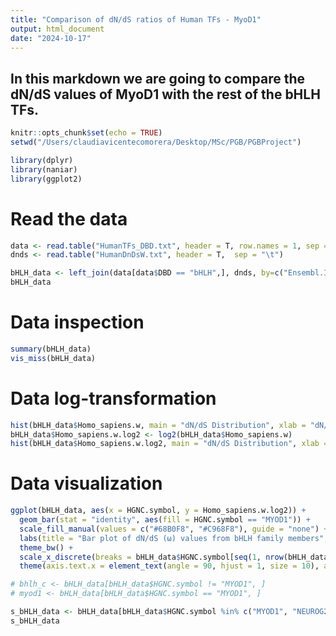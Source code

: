 ```yaml
---
title: "Comparison of dN/dS ratios of Human TFs - MyoD1"
output: html_document
date: "2024-10-17"
---
```

In this markdown we are going to compare the dN/dS values of MyoD1 with the rest of the bHLH TFs.
---

```r
knitr::opts_chunk$set(echo = TRUE)
setwd("/Users/claudiavicentecomorera/Desktop/MSc/PGB/PGBProject")
```

```r
library(dplyr)
library(naniar)
library(ggplot2)
```


# Read the data

```r
data <- read.table("HumanTFs_DBD.txt", header = T, row.names = 1, sep = "\t")
dnds <- read.table("HumanDnDsW.txt", header = T,  sep = "\t")

bHLH_data <- left_join(data[data$DBD == "bHLH",], dnds, by=c("Ensembl.ID"="GeneID"))
bHLH_data
```

# Data inspection

```r
summary(bHLH_data)
vis_miss(bHLH_data)
```

# Data log-transformation

```r
hist(bHLH_data$Homo_sapiens.w, main = "dN/dS Distribution", xlab = "dN/dS", breaks = 30, col = "#8EEE8B")
bHLH_data$Homo_sapiens.w.log2 <- log2(bHLH_data$Homo_sapiens.w)
hist(bHLH_data$Homo_sapiens.w.log2, main = "dN/dS Distribution", xlab = "dN/dS", breaks = 30, col = "#8EEE8B")
```

# Data visualization

```r
ggplot(bHLH_data, aes(x = HGNC.symbol, y = Homo_sapiens.w.log2)) +
  geom_bar(stat = "identity", aes(fill = HGNC.symbol == "MYOD1")) +  
  scale_fill_manual(values = c("#68B0F8", "#C968F8"), guide = "none") +  
  labs(title = "Bar plot of dN/dS (ω) values from bHLH family members", y = "dN/dS (ω)", x = "bHLH transcription factors") +
  theme_bw() + 
  scale_x_discrete(breaks = bHLH_data$HGNC.symbol[seq(1, nrow(bHLH_data), by = 2)], labels = function(x) {ifelse(x == "MYOD1", expression(bold("MYOD1")), x)}) +
  theme(axis.text.x = element_text(angle = 90, hjust = 1, size = 10), axis.text.y = element_text(size = 10))

# bhlh_c <- bHLH_data[bHLH_data$HGNC.symbol != "MYOD1", ]
# myod1 <- bHLH_data[bHLH_data$HGNC.symbol == "MYOD1", ]
```

#########

```r
s_bHLH_data <- bHLH_data[bHLH_data$HGNC.symbol %in% c("MYOD1", "NEUROG2", "NEUROD2", "ASCL1", "OLIG2", "PTF1A", "ATOH1"), ]
s_bHLH_data
```

```r

```

```r

```